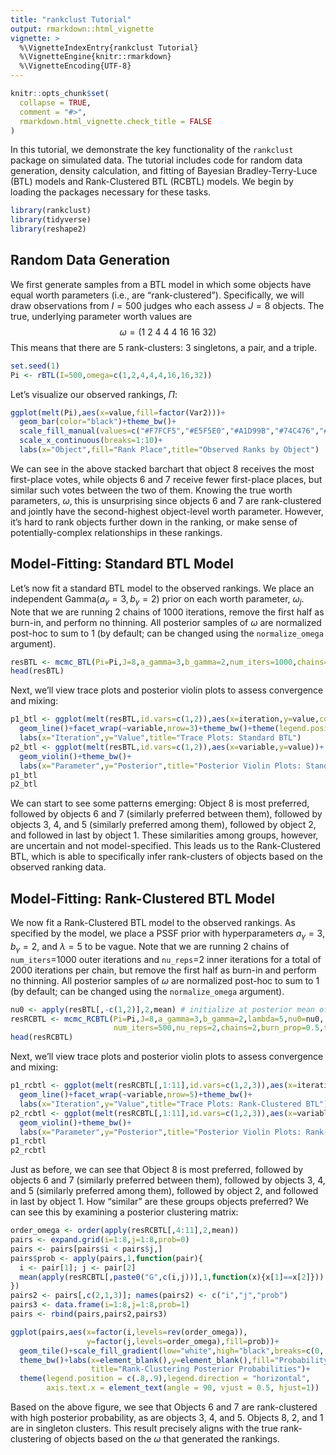 ```yaml
---
title: "rankclust Tutorial"
output: rmarkdown::html_vignette
vignette: >
  %\VignetteIndexEntry{rankclust Tutorial}
  %\VignetteEngine{knitr::rmarkdown}
  %\VignetteEncoding{UTF-8}
---
```


```r
knitr::opts_chunk$set(
  collapse = TRUE,
  comment = "#>",
  rmarkdown.html_vignette.check_title = FALSE
)
```

In this tutorial, we demonstrate the key functionality of the `rankclust` package on simulated data. The tutorial includes code for random data generation, density calculation, and fitting of Bayesian Bradley-Terry-Luce (BTL) models and Rank-Clustered BTL (RCBTL) models. We begin by loading the packages necessary for these tasks.

```r
library(rankclust)
library(tidyverse)
library(reshape2)
```

## Random Data Generation

We first generate samples from a BTL model in which some objects have equal worth parameters (i.e., are "rank-clustered"). Specifically, we will draw observations from $I=500$ judges who each assess $J=8$ objects. The true, underlying parameter worth values are 
$$\omega = \big(1 \ 2 \ 4 \ 4 \ 4 \ 16 \ 16 \ 32 \big)$$
This means that there are 5 rank-clusters: 3 singletons, a pair, and a triple.

```r
set.seed(1)
Pi <- rBTL(I=500,omega=c(1,2,4,4,4,16,16,32))
```

Let's visualize our observed rankings, $\Pi$:

```r
ggplot(melt(Pi),aes(x=value,fill=factor(Var2)))+
  geom_bar(color="black")+theme_bw()+
  scale_fill_manual(values=c("#F7FCF5","#E5F5E0","#A1D99B","#74C476","#238B45","#006D2C","#00441B","black"))+
  scale_x_continuous(breaks=1:10)+
  labs(x="Object",fill="Rank Place",title="Observed Ranks by Object")
```

We can see in the above stacked barchart that object 8 receives the most first-place votes, while objects 6 and 7 receive fewer first-place places, but similar such votes between the two of them. Knowing the true worth parameters, $\omega$, this is unsurprising since objects 6 and 7 are rank-clustered and jointly have the second-highest object-level worth parameter. However, it's hard to rank objects further down in the ranking, or make sense of potentially-complex relationships in these rankings.

## Model-Fitting: Standard BTL Model

Let's now fit a standard BTL model to the observed rankings. We place an independent Gamma($a_\gamma=3,b_\gamma=2$) prior on each worth parameter, $\omega_j$. Note that we are running 2 chains of 1000 iterations, remove the first half as burn-in, and perform no thinning. All posterior samples of $\omega$ are normalized post-hoc to sum to 1 (by default; can be changed using the `normalize_omega` argument).

```r
resBTL <- mcmc_BTL(Pi=Pi,J=8,a_gamma=3,b_gamma=2,num_iters=1000,chains=2,burn_prop = 0.5, thin = 1,seed = 1)
head(resBTL)
```

Next, we'll view trace plots and posterior violin plots to assess convergence and mixing:

```r
p1_btl <- ggplot(melt(resBTL,id.vars=c(1,2)),aes(x=iteration,y=value,color=chain))+
  geom_line()+facet_wrap(~variable,nrow=3)+theme_bw()+theme(legend.position = c(.85,.12))+
  labs(x="Iteration",y="Value",title="Trace Plots: Standard BTL")
p2_btl <- ggplot(melt(resBTL,id.vars=c(1,2)),aes(x=variable,y=value))+
  geom_violin()+theme_bw()+
  labs(x="Parameter",y="Posterior",title="Posterior Violin Plots: Standard BTL")
p1_btl
p2_btl
```

We can start to see some patterns emerging: Object 8 is most preferred, followed by objects 6 and 7 (similarly preferred between them), followed by objects 3, 4, and 5 (similarly preferred among them), followed by object 2, and followed in last by object 1. These similarities among groups, however, are uncertain and not model-specified. This leads us to the Rank-Clustered BTL, which is able to specifically infer rank-clusters of objects based on the observed ranking data.

## Model-Fitting: Rank-Clustered BTL Model

We now fit a Rank-Clustered BTL model to the observed rankings. As specified by the model, we place a PSSF prior with hyperparameters $a_\gamma=3$, $b_\gamma=2$, and $\lambda=5$ to be vague. Note that we are running 2 chains of `num_iters`=1000 outer iterations and `nu_reps`=2 inner iterations for a total of 2000 iterations per chain, but remove the first half as burn-in and perform no thinning. All posterior samples of $\omega$ are normalized post-hoc to sum to 1 (by default; can be changed using the `normalize_omega` argument).

```r
nu0 <- apply(resBTL[,-c(1,2)],2,mean) # initialize at posterior mean of standard model
resRCBTL <- mcmc_RCBTL(Pi=Pi,J=8,a_gamma=3,b_gamma=2,lambda=5,nu0=nu0,
                       num_iters=500,nu_reps=2,chains=2,burn_prop=0.5,thin=1,seed=1)
head(resRCBTL)
```
Next, we'll view trace plots and posterior violin plots to assess convergence and mixing:

```r
p1_rcbtl <- ggplot(melt(resRCBTL[,1:11],id.vars=c(1,2,3)),aes(x=iteration,y=value,color=chain))+
  geom_line()+facet_wrap(~variable,nrow=5)+theme_bw()+
  labs(x="Iteration",y="Value",title="Trace Plots: Rank-Clustered BTL")
p2_rcbtl <- ggplot(melt(resRCBTL[,1:11],id.vars=c(1,2,3)),aes(x=variable,y=value))+
  geom_violin()+theme_bw()+
  labs(x="Parameter",y="Posterior",title="Posterior Violin Plots: Rank-Clustered BTL")
p1_rcbtl
p2_rcbtl
```

Just as before, we can see that Object 8 is most preferred, followed by objects 6 and 7 (similarly preferred between them), followed by objects 3, 4, and 5 (similarly preferred among them), followed by object 2, and followed in last by object 1. How "similar" are these groups objects preferred? We can see this by examining a posterior clustering matrix:

```r
order_omega <- order(apply(resRCBTL[,4:11],2,mean))
pairs <- expand.grid(i=1:8,j=1:8,prob=0)
pairs <- pairs[pairs$i < pairs$j,]
pairs$prob <- apply(pairs,1,function(pair){
  i <- pair[1]; j <- pair[2]
  mean(apply(resRCBTL[,paste0("G",c(i,j))],1,function(x){x[1]==x[2]}))
})
pairs2 <- pairs[,c(2,1,3)]; names(pairs2) <- c("i","j","prob")
pairs3 <- data.frame(i=1:8,j=1:8,prob=1)
pairs <- rbind(pairs,pairs2,pairs3)

ggplot(pairs,aes(x=factor(i,levels=rev(order_omega)),
                 y=factor(j,levels=order_omega),fill=prob))+
  geom_tile()+scale_fill_gradient(low="white",high="black",breaks=c(0,.5,1))+
  theme_bw()+labs(x=element_blank(),y=element_blank(),fill="Probability",
                  title="Rank-Clustering Posterior Probabilities")+
  theme(legend.position = c(.8,.9),legend.direction = "horizontal",
        axis.text.x = element_text(angle = 90, vjust = 0.5, hjust=1))
```

Based on the above figure, we see that Objects 6 and 7 are rank-clustered with high posterior probability, as are objects 3, 4, and 5. Objects 8, 2, and 1 are in singleton clusters. This result precisely aligns with the true rank-clustering of objects based on the $\omega$ that generated the rankings.


